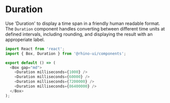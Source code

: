 
<Meta title="Components/Duration/Codesandbox" />

# Duration

Use 'Duration' to display a time span in a friendly human readable format. The `Duration` component handles converting
between different time units at defined intervals, including rounding, and displaying the result with an approperiate label.

```js codesandbox=rhinolabs-components
import React from 'react';
import { Box, Duration } from '@rhino-ui/components';

export default () => (
  <Box gap="md">
    <Duration milliseconds={1000} />
    <Duration milliseconds={60000} />
    <Duration milliseconds={7200000} />
    <Duration milliseconds={86400000} />
  </Box>
);
```
